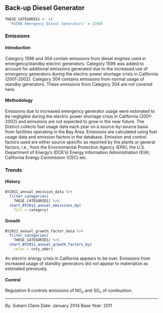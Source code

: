 ## Back-up Diesel Generator

```r
THESE_CATEGORIES <- c(
  "#1598 Emergency Diesel Generators" = 1598)
```

### Emissions

#### Introduction {-}

Category 1598 and 304 contain emissions from diesel engines used in emergency/standby electric generators. Category 1598 was added to account for additional emissions generated due to the increased use of emergency generators during the electric power shortage crisis in California (2001-2002). Category 304 contains emissions from normal usage of standby generators. These emissions from Category 304 are not covered here.

#### Methodology {-}

Emissions due to increased emergency generator usage were estimated to be negligible during the electric power shortage crisis in California (2001-2002) and emissions are not expected to grow in the near future.
The District collects fuel usage data each year on a source-by-source basis from facilities operating in the Bay Area. Emissions are calculated using fuel usage data and emission factors in the database. Emission and control factors used are either source specific as reported by the plants or general factors, i.e., from the Environmental Protection Agency (EPA); the U.S. Department of Energy’s (DOE’s) Energy Information Administration (EIA); California Energy Commission (CEC) etc.

### Trends

#### History {-}

```r
BY2011_annual_emission_data %>%
  filter_categories(
    THESE_CATEGORIES) %>%
  chart_BY2011_annual_emissions_by(
    fill = category) 
```

#### Growth {-}

```r
BY2011_annual_growth_factor_data %>%
  filter_categories(
    THESE_CATEGORIES) %>%
  chart_BY2011_annual_growth_factors_by(
    color = cnty_abbr) 
```

An electric energy crisis in California appears to be over. Emissions from increased usage of standby generators did not appear to materialize as estimated previously.

#### Control {-}

Regulation 9 controls emissions of NO~x~ and SO~x~ of combustion.

***

By: Sukarn Claire 
Date: January 2014 
Base Year: 2011

